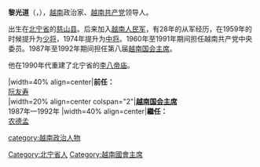 '''黎光道'''（{{lang-vi|Lê Quang Đạo}}，{{bd|1921年|8月8日|1999年|7月24日|}}），[[越南|越南]]政治家、[[越南共产党|越南共产党]]领导人。

出生在[[北宁省|北宁省]]的[[慈山县|慈山县]]。后来加入[[越南人民军|越南人民军]]，有28年的从军经历，在1959年的时候提升为[[少将|少将]]，1974年提升为[[中将|中将]]。1960年至1991年期间担任越南共产党中央委员。1987年至1992年期间担任第八届[[越南国会主席|越南国会主席]]。

他在1990年代重建了北宁省的[[李八帝庙|李八帝庙]]。

{{start box}}
|width=40% align=center|'''前任：'''<br>[[阮友寿|阮友寿]]<br>
|width=20% align=center colspan="2"|'''[[越南国会主席|越南国会主席]]'''<br>1987年—1992年
|width=40% align=center|'''繼任：'''<br>[[农德孟|农德孟]]<br>
{{end box}}
{{越南国会主席}}
{{亞洲政治人物小作品}}
{{Vietnam-bio-stub}}

[[category:越南政治人物|category:越南政治人物]]
[[Category:北宁省人|Category:北宁省人]]
[[Category:越南國會主席|Category:越南國會主席]]